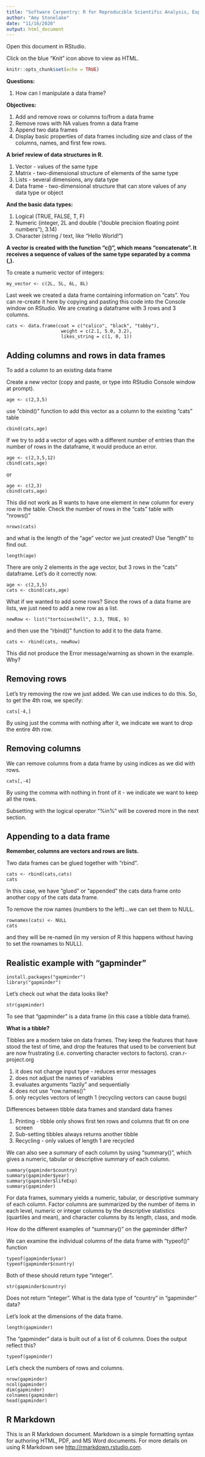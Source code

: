```yaml
---
title: "Software Carpentry: R for Reproducible Scientific Analysis, Exploring Data Frames"
author: "Amy Stonelake"
date: "11/16/2020"
output: html_document
---
```

Open this document in RStudio.

Click on the blue "Knit" icon above to view as HTML.

```r
knitr::opts_chunk$set(echo = TRUE)
```

__Questions:__

1. How can I manipulate a data frame?

__Objectives:__

1. Add and remove rows or columns to/from a data frame
1. Remove rows with NA values fromn a data frame
1. Append two data frames
1. Display basic properties of data frames including size and class of the columns, names, and first few rows. 


__A brief review of data structures in R.__

1. Vector - values of the same type
1. Matrix - two-dimensional structure of elements of the same type
1. Lists - several dimensions, any data type
1. Data frame - two-dimensional structure that can store values of any data type or object

__And the basic data types:__

1. Logical (TRUE, FALSE, T, F)
1. Numeric (integer, 2L and double ("double precision floating point numbers"), 3.14)
1. Character (string / text, like "Hello World!")

__A vector is created with the function "c()", which means "concatenate". It receives a sequence of values of the same type separated by a comma (,).__

To create a numeric vector of integers:

```
my_vector <- c(2L, 5L, 6L, 8L)
```

Last week we created a data frame containing information on "cats". You can re-create it here by copying and pasting this code into the Console window on RStudio. We are creating a dataframe with 3 rows and 3 columns. 

```
cats <- data.frame(coat = c("calico", "black", "tabby"),
                    weight = c(2.1, 5.0, 3.2),
                    likes_string = c(1, 0, 1))
```
 
## Adding columns and rows in data frames

To add a column to an existing data frame

Create a new vector (copy and paste, or type into RStudio Console window at prompt).

```
age <- c(2,3,5)
```

use "cbind()" function to add this vector as a column to the existing "cats" table

```
cbind(cats,age)
```

If we try to add a vector of ages with a different number of entries than the number of rows in the dataframe, it would produce an error.

```
age <- c(2,3,5,12)
cbind(cats,age)
```
or
```
age <- c(2,3)
cbind(cats,age)
```

This did not work as R wants to have one element in new column for every row in the table. Check the number of rows in the "cats" table with "nrows()"

```
nrows(cats)
```

and what is the length of the "age" vector we just created? Use "length" to find out.

```
length(age)
```

There are only 2 elements in the age vector, but 3 rows in the "cats" dataframe. 
Let's do it correctly now.

```
age <- c(2,3,5)
cats <- cbind(cats,age)
```

What if we wanted to add some rows? Since the rows of a data frame are lists, we just need to add a new row as a list.

```
newRow <- list("tortoiseshell", 3.3, TRUE, 9)
```

and then use the "rbind()" function to add it to the data frame.

```
cats <- rbind(cats, newRow)
```

This did not produce the Error message/warning as shown in the example. Why?

## Removing rows

Let's try removing the row we just added. We can use indices to do this. So, to get the 4th row, we specify:

```
cats[-4,]
```

By using just the comma with nothing after it, we indicate we want to drop the entire 4th row. 


## Removing columns

We can remove columns from a data frame by using indices as we did with rows. 

```
cats[,-4]
```

By using the comma with nothing in front of it - we indicate we want to keep all the rows. 

Subsetting with the logical operator "%in%" will be covered more in the next section. 

## Appending to a data frame

__Remember, columns are vectors and rows are lists.__

Two data frames can be glued together with "rbind". 

```
cats <- rbind(cats,cats)
cats
```

In this case, we have "glued" or "appended" the cats data frame onto another copy of the cats data frame.

To remove the row names (numbers to the left)...we can set them to NULL.

```
rownames(cats) <- NULL
cats
```

and they will be re-named (in my version of R this happens without having to set the rownames to NULL). 


## Realistic example with "gapminder"

```
install.packages("gapminder")
library("gapminder")
```

Let's check out what the data looks like?

```
str(gapminder)
```
To see that "gapminder" is a data frame (in this case a tibble data frame).

__What is a tibble?__

Tibbles are a modern take on data frames. They keep the features that have stood the test of time, and drop the features that used to be convenient but are now frustrating (i.e. converting character vectors to factors). cran.r-project.org

1. it does not change input type - reduces error messages 
1. does not adjust the names of variables
1. evaluates arguments "lazily" and sequentially
1. does not use "row.names()"
1. only recycles vectors of length 1 (recycling vectors can cause bugs)

Differences between tibble data frames and standard data frames

1. Printing - tibble only shows first ten rows and columns that fit on one screen
1. Sub-setting tibbles always returns another tibble
1. Recycling - only values of length 1 are recycled

We can also see a summary of each column by using "summary()", which gives a numeric, tabular or descriptive summary of each column. 

```
summary(gapminder$country)
summary(gapminder$year)
summary(gapminder$lifeExp)
summary(gapminder)
```

For data frames, summary yields a numeric, tabular, or descriptive summary of each column. Factor columns are summarized by the number of items in each level, numeric or integer columns by the descriptive statistics (quartiles and mean), and character columns by its length, class, and mode.

How do the different examples of "summary()" on the gapminder differ?


We can examine the individual columns of the data frame with "typeof()" function

```
typeof(gapminder$year)
typeof(gapminder$country)
```

Both of these should return type "integer". 

```
str(gapminder$country)
```

Does not return "integer". What is the data type of "country" in "gapminder" data?

Let's look at the dimensions of the data frame.

```
length(gapminder)
```

The "gapminder" data is built out of a list of 6 columns. Does the output reflect this?

```
typeof(gapminder)
```

Let's check the numbers of rows and columns.

```
nrow(gapminder)
ncol(gapminder)
dim(gapminder)
colnames(gapminder)
head(gapminder)
```

## R Markdown

This is an R Markdown document. Markdown is a simple formatting syntax for authoring HTML, PDF, and MS Word documents. For more details on using R Markdown see <http://rmarkdown.rstudio.com>.

